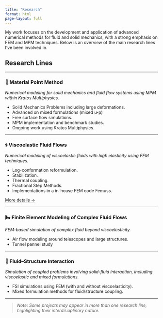 ```yaml
---
title: "Research"
format: html
page-layout: full
---
```



 My work focuses on the development and application of advanced numerical methods for fluid and solid mechanics, with a strong emphasis on FEM and MPM techniques. Below is an overview of the main research lines I’ve been involved in.

## Research Lines

---

### 🌊 Material Point Method 
*Numerical modeling for solid mechanics and fluid flow systems using MPM within Kratos Multiphysics.*

- Solid Mechanics Problems including large deformations.
- Advanced on mixed formulations (mixed u-p)
- Free surface flow simulations.
- MPM implementation and benchmark studies.
- Ongoing work using Kratos Multiphysics.

<!--[More details →](research_mpm.qmd)-->

---

### 🌀 Viscoelastic Fluid Flows
*Numerical modeling of viscoelastic fluids with high elasticity using FEM techniques.*

- Log-conformation reformulation.
- Stabilization.
- Thermal coupling.
- Fractional Step Methods.
- Implementations in a in-house FEM code Femuss.

[More details →](research_viscoelastic-flows.qmd)

---

### 🌬️ Finite Element Modeling of Complex Fluid Flows
*FEM-based simulation of complex fluid beyond viscoelasticity.*

- Air flow modeling around telescopes and large structures.
- Tunnel pannel study

<!--[More details →](research_fem-complex-flows.qmd)-->


---

### 🔄 Fluid–Structure Interaction
*Simulation of coupled problems involving solid-fluid interaction, including viscoelastic and mixed formulations.*

- FSI simulations using FEM (with and without viscoelasticity).
- Mixed formulation methods for fluid/structure coupling.

<!--[More details →](research_coupled-fsi.qmd)-->

---

> *Note: Some projects may appear in more than one research line, highlighting their interdisciplinary nature.*
